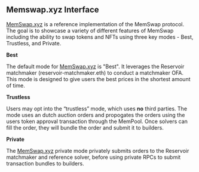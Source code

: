 ## Memswap.xyz Interface

[MemSwap.xyz](http://MemSwap.xyz) is a reference implementation of the MemSwap protocol. The goal is to showcase a variety of different features of MemSwap including the ability to swap tokens and NFTs using three key modes - Best, Trustless, and Private.

**Best**

The default mode for [MemSwap.xyz](http://MemSwap.xyz) is "Best". It leverages the Reservoir matchmaker (reservoir-matchmaker.eth) to conduct a matchmaker OFA. This mode is designed to give users the best prices in the shortest amount of time.

**Trustless**

Users may opt into the “trustless” mode, which uses **no** third parties. The mode uses an dutch auction orders and propogates the orders using the users token approval transaction through the MemPool. Once solvers can fill the order, they will bundle the order and submit it to builders.

**Private**

The [MemSwap.xyz](http://MemSwap.xyz) private mode privately submits orders to the Reservoir matchmaker and reference solver, before using private RPCs to submit transaction bundles to builders.
